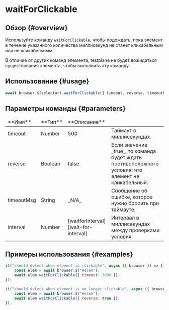 
# waitForClickable

## Обзор {#overview}

Используйте команду `waitForClickable`, чтобы подождать, пока элемент в течение указанного количества миллисекунд не станет кликабельным или не кликабельным.

<Admonition type="warning">
    В отличие от других команд элемента, testplane не будет дожидаться существования элемента, чтобы
    выполнить эту команду.
</Admonition>

## Использование {#usage}

```javascript
await browser.$(selector).waitForClickable({ timeout, reverse, timeoutMsg, interval });
```

## Параметры команды {#parameters}

<table>
<thead>
<tr><td>**Имя**</td><td>**Тип**</td><td>**Описание**</td></tr>
</thead>
<tbody>
<tr><td>timeout</td><td>Number</td><td>500</td><td>Таймаут в миллисекундах.</td></tr>
<tr><td>reverse</td><td>Boolean</td><td>false</td><td>Если значение _true_, то команда будет ждать противоположного условия: что элемент не кликабельный.</td></tr>
<tr><td>timeoutMsg</td><td>String</td><td>_N/A_</td><td>Сообщение об ошибке, которое нужно бросить при таймауте.</td></tr>
<tr><td>interval</td><td>Number</td><td>[waitforInterval][wait-for-interval]</td><td>Интервал в миллисекундах между проверками условия.</td></tr>

</tbody>
</table>

## Примеры использования {#examples}

```javascript
it("should detect when element is clickable", async ({ browser }) => {
    const elem = await browser.$("#elem");
    await elem.waitForClickable({ timeout: 3000 });
});

it("should detect when element is no longer clickable", async ({ browser }) => {
    const elem = await browser.$("#elem");
    await elem.waitForClickable({ reverse: true });
});
```

[wait-for-interval]: ../../../config/browsers#wait_interval
